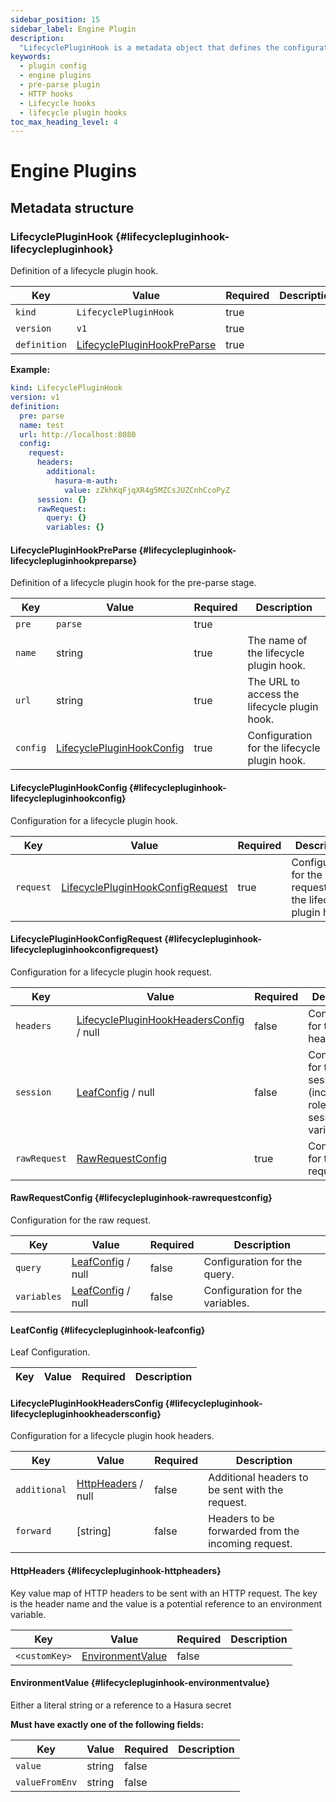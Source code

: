 ```yaml
---
sidebar_position: 15
sidebar_label: Engine Plugin
description:
  "LifecyclePluginHook is a metadata object that defines the configuration for engine lifecyle plugins."
keywords:
  - plugin config
  - engine plugins
  - pre-parse plugin
  - HTTP hooks
  - Lifecycle hooks
  - lifecycle plugin hooks
toc_max_heading_level: 4
---
```


# Engine Plugins

## Metadata structure

### LifecyclePluginHook {#lifecyclepluginhook-lifecyclepluginhook}

Definition of a lifecycle plugin hook.

| Key          | Value                                                                           | Required | Description |
| ------------ | ------------------------------------------------------------------------------- | -------- | ----------- |
| `kind`       | `LifecyclePluginHook`                                                           | true     |             |
| `version`    | `v1`                                                                            | true     |             |
| `definition` | [LifecyclePluginHookPreParse](#lifecyclepluginhook-lifecyclepluginhookpreparse) | true     |             |

**Example:**

```yaml
kind: LifecyclePluginHook
version: v1
definition:
  pre: parse
  name: test
  url: http://localhost:8080
  config:
    request:
      headers:
        additional:
          hasura-m-auth:
            value: zZkhKqFjqXR4g5MZCsJUZCnhCcoPyZ
      session: {}
      rawRequest:
        query: {}
        variables: {}
```

#### LifecyclePluginHookPreParse {#lifecyclepluginhook-lifecyclepluginhookpreparse}

Definition of a lifecycle plugin hook for the pre-parse stage.

| Key      | Value                                                                       | Required | Description                                  |
| -------- | --------------------------------------------------------------------------- | -------- | -------------------------------------------- |
| `pre`    | `parse`                                                                     | true     |                                              |
| `name`   | string                                                                      | true     | The name of the lifecycle plugin hook.       |
| `url`    | string                                                                      | true     | The URL to access the lifecycle plugin hook. |
| `config` | [LifecyclePluginHookConfig](#lifecyclepluginhook-lifecyclepluginhookconfig) | true     | Configuration for the lifecycle plugin hook. |

#### LifecyclePluginHookConfig {#lifecyclepluginhook-lifecyclepluginhookconfig}

Configuration for a lifecycle plugin hook.

| Key       | Value                                                                                     | Required | Description                                                 |
| --------- | ----------------------------------------------------------------------------------------- | -------- | ----------------------------------------------------------- |
| `request` | [LifecyclePluginHookConfigRequest](#lifecyclepluginhook-lifecyclepluginhookconfigrequest) | true     | Configuration for the request to the lifecycle plugin hook. |

#### LifecyclePluginHookConfigRequest {#lifecyclepluginhook-lifecyclepluginhookconfigrequest}

Configuration for a lifecycle plugin hook request.

| Key          | Value                                                                                            | Required | Description                                                           |
| ------------ | ------------------------------------------------------------------------------------------------ | -------- | --------------------------------------------------------------------- |
| `headers`    | [LifecyclePluginHookHeadersConfig](#lifecyclepluginhook-lifecyclepluginhookheadersconfig) / null | false    | Configuration for the headers.                                        |
| `session`    | [LeafConfig](#lifecyclepluginhook-leafconfig) / null                                             | false    | Configuration for the session (includes roles and session variables). |
| `rawRequest` | [RawRequestConfig](#lifecyclepluginhook-rawrequestconfig)                                        | true     | Configuration for the raw request.                                    |

#### RawRequestConfig {#lifecyclepluginhook-rawrequestconfig}

Configuration for the raw request.

| Key         | Value                                                | Required | Description                      |
| ----------- | ---------------------------------------------------- | -------- | -------------------------------- |
| `query`     | [LeafConfig](#lifecyclepluginhook-leafconfig) / null | false    | Configuration for the query.     |
| `variables` | [LeafConfig](#lifecyclepluginhook-leafconfig) / null | false    | Configuration for the variables. |

#### LeafConfig {#lifecyclepluginhook-leafconfig}

Leaf Configuration.

| Key | Value | Required | Description |
| --- | ----- | -------- | ----------- |

#### LifecyclePluginHookHeadersConfig {#lifecyclepluginhook-lifecyclepluginhookheadersconfig}

Configuration for a lifecycle plugin hook headers.

| Key          | Value                                                  | Required | Description                                        |
| ------------ | ------------------------------------------------------ | -------- | -------------------------------------------------- |
| `additional` | [HttpHeaders](#lifecyclepluginhook-httpheaders) / null | false    | Additional headers to be sent with the request.    |
| `forward`    | [string]                                               | false    | Headers to be forwarded from the incoming request. |

#### HttpHeaders {#lifecyclepluginhook-httpheaders}

Key value map of HTTP headers to be sent with an HTTP request. The key is the header name and the value is a potential
reference to an environment variable.

| Key           | Value                                                     | Required | Description |
| ------------- | --------------------------------------------------------- | -------- | ----------- |
| `<customKey>` | [EnvironmentValue](#lifecyclepluginhook-environmentvalue) | false    |             |

#### EnvironmentValue {#lifecyclepluginhook-environmentvalue}

Either a literal string or a reference to a Hasura secret

**Must have exactly one of the following fields:**

| Key            | Value  | Required | Description |
| -------------- | ------ | -------- | ----------- |
| `value`        | string | false    |             |
| `valueFromEnv` | string | false    |             |
